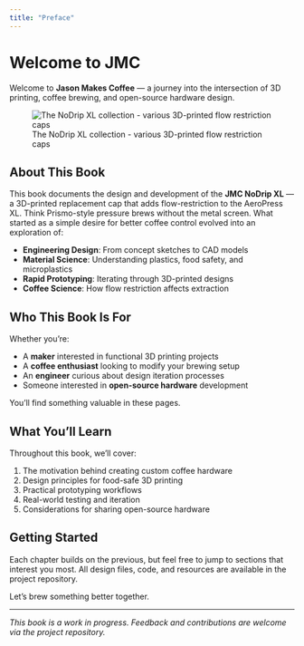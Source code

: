 ```yaml
---
title: "Preface"
---
```


# Welcome to JMC

Welcome to **Jason Makes Coffee** — a journey into the intersection of 3D printing, coffee brewing, and open-source hardware design.

![The NoDrip XL collection - various 3D-printed flow restriction caps](images/IMG_0050.jpeg)

## About This Book

This book documents the design and development of the **JMC NoDrip XL** — a 3D-printed replacement cap that adds flow-restriction to the AeroPress XL. Think Prismo-style pressure brews without the metal screen. What started as a simple desire for better coffee control evolved into an exploration of:

- **Engineering Design**: From concept sketches to CAD models
- **Material Science**: Understanding plastics, food safety, and microplastics
- **Rapid Prototyping**: Iterating through 3D-printed designs
- **Coffee Science**: How flow restriction affects extraction

## Who This Book Is For

Whether you're:

- A **maker** interested in functional 3D printing projects
- A **coffee enthusiast** looking to modify your brewing setup
- An **engineer** curious about design iteration processes
- Someone interested in **open-source hardware** development

You'll find something valuable in these pages.

## What You'll Learn

Throughout this book, we'll cover:

1. The motivation behind creating custom coffee hardware
2. Design principles for food-safe 3D printing
3. Practical prototyping workflows
4. Real-world testing and iteration
5. Considerations for sharing open-source hardware

## Getting Started

Each chapter builds on the previous, but feel free to jump to sections that interest you most. All design files, code, and resources are available in the project repository.

Let's brew something better together.

---

*This book is a work in progress. Feedback and contributions are welcome via the project repository.*